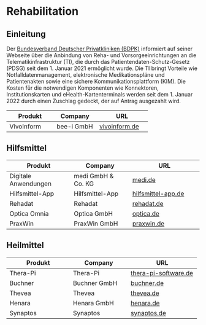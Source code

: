 # Rehabilitation

## Einleitung

Der [Bundesverband Deutscher Privatkliniken (BDPK)](https://www.bdpk.de/themen/rehabilitation-pflege/telematikinfrastruktur-fuer-reha-und-vorsorgeeinrichtungen) informiert auf seiner Webseite über die Anbindung von Reha- und Vorsorgeeinrichtungen an die Telematikinfrastruktur (TI), die durch das Patientendaten-Schutz-Gesetz (PDSG) seit dem 1. Januar 2021 ermöglicht wurde. Die TI bringt Vorteile wie Notfalldatenmanagement, elektronische Medikationspläne und Patientenakten sowie eine sichere Kommunikationsplattform (KIM). Die Kosten für die notwendigen Komponenten wie Konnektoren, Institutionskarten und eHealth-Kartenterminals werden seit dem 1. Januar 2022 durch einen Zuschlag gedeckt, der auf Antrag ausgezahlt wird.

| Produkt                            | Company                         | URL                                    |
|------------------------------------|---------------------------------|----------------------------------------|
| VivoInform                         | bee-i GmbH                      | [vivoinform.de](https://vivoinform.de/) |

## Hilfsmittel

| Produkt                            | Company                         | URL                                    |
|------------------------------------|---------------------------------|----------------------------------------|
| Digitale Anwendungen               | medi GmbH & Co. KG              | [medi.de](https://www.medi.de/digitale-anwendungen/) |
| Hilfsmittel-App                    | Hilfsmittel-App                 | [hilfsmittel-app.de](https://hilfsmittel-app.de/) |
| Rehadat                            | Rehadat                         | [rehadat.de](https://www.rehadat.de/) |
| Optica Omnia                       | Optica GmbH                     | [optica.de](https://www.optica.de/software/optica-omnia) |
| PraxWin                            | PraxWin GmbH                    | [praxwin.de](https://praxwin.de/) |

## Heilmittel

| Produkt                            | Company                         | URL                                    |
|------------------------------------|---------------------------------|----------------------------------------|
| Thera-Pi                           | Thera-Pi                        | [thera-pi-software.de](https://www.thera-pi-software.de/) |
| Buchner                            | Buchner GmbH                    | [buchner.de](https://www.buchner.de/) |
| Thevea                             | Thevea                          | [thevea.de](https://thevea.de/) |
| Henara                             | Henara GmbH                     | [henara.de](https://henara.de/) |
| Synaptos                           | Synaptos                        | [synaptos.de](https://synaptos.de/) |
